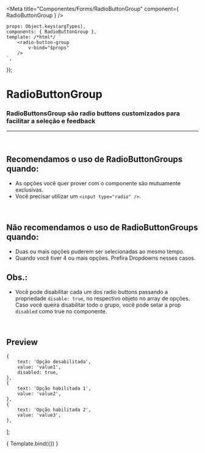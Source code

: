 
<Meta
	title="Componentes/Forms/RadioButtonGroup"
	component={ RadioButtonGroup }
/>

	props: Object.keys(argTypes),
	components: { RadioButtonGroup },
	template: /*html*/ `
		<radio-button-group
			v-bind="$props" 
		/>
	`,
});

# RadioButtonGroup

### RadioButtonsGroup são radio buttons customizados para facilitar a seleção e feedback
---
<br />

## Recomendamos o uso de RadioButtonGroups quando:
- As opções você quer prover com o componente são mutuamente exclusivas.
- Você precisar utilizar um ```<input type="radio" />```.

<br />

## Não recomendamos o uso de RadioButtonGroups quando:
- Duas ou mais opções puderem ser selecionadas ao mesmo tempo.
- Quando você tiver 4 ou mais opções. Prefira Dropdowns nesses casos.

## Obs.:
- Você pode disabilitar cada um dos radio buttons passando a propriedade ```disable: true```, no respectivo objeto
no array de opções. Caso você queira disabilitar todo o grupo, você pode setar a prop ```disabled``` como true no componente.

<br />

## Preview

	{
		text: 'Opção desabilitada',
		value: 'value1',
		disabled: true,
	},
	{
		text: 'Opção habilitada 1',
		value: 'value2',
	},
	{
		text: 'Opção habilitada 2',
		value: 'value3',
	},
];

<Canvas>
	<Story
		name="Radio button group"
		args={{
			options,
			value,
			disabled: false,
			inline: false,
		}}
	>
		{ Template.bind({}) }
	</Story>
</Canvas>

<ArgsTable story="Radio button group" />